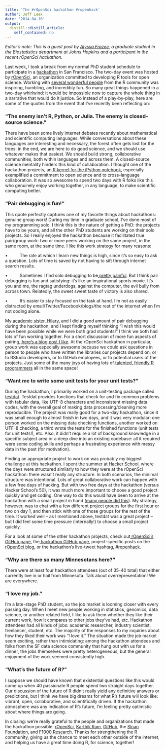 ```yaml
---
title: 'The #rOpenSci hackathon #ropenhack'
author: Jeff Leek
date: '2014-04-10'
output:
  distill::distill_article:
    self_contained: no
---
```


_Editor's note: This is a guest post by [Alyssa Frazee](http://alyssafrazee.com/), a graduate student in the Biostatistics department at Johns Hopkins and a participant in the recent rOpenSci hackathon. _

Last week, I took a break from my normal PhD student schedule to participate in a [hackathon](https://github.com/ropensci/hackathon) in San Francisco. The two-day event was hosted by [rOpenSci](http://ropensci.org/), an organization committed to developing R tools for open science. Working with [several wonderful people](https://github.com/ropensci/hackathon/wiki/Confirmed-attendees) from the R community was inspiring, humbling, and incredibly fun. So many great things happened in a two-day whirlwind: it would be impossible now to capture the whole thing in a narrative that would do it justice. So instead of a play-by-play, here are some of the quotes from the event that I've recently been reflecting on:

### **"The enemy isn't R, Python, or Julia. The enemy is closed-source science."**

<p dir="ltr">
  There have been some lively internet debates recently about mathematical and scientific computing languages. While conversations about these languages are interesting and necessary, the forest often gets lost for the trees: in the end, we are here to do good science, and we should use whatever makes that easiest. We should build strong, collaborative communities, both within languages and across them. A closed-source science mentality hinders this kind of collaboration. I thought one of the hackathon projects, an<a href="https://github.com/takluyver/IRkernel"> R kernel for the iPython notebook</a>, especially exemplified a commitment to open science and to cross-language collaboration. It was so awesome to spend two days with R folks like this who genuinely enjoy working together, in any language, to make scientific computing better.
</p>

### **"Pair debugging is fun!"**

<p dir="ltr">
  This quote perfectly captures one of my favorite things about hackathons: genuine group work! During my time in graduate school, I've done most of my programming solo. I think this is the nature of getting a PhD: the projects have to be yours, and all the other PhD students are working on their solo projects. So I really enjoyed the hackathon because it facilitated true pair/group work: two or more peers working on the same project, in the same room, at the same time. I like this work strategy for many reasons:
</p>

<p dir="ltr">
  •          The rate at which I learn new things is high, since it's so easy to ask a question. Lots of time is saved by not having to sift through internet search results.
</p>

<p dir="ltr">
  •          Sometimes I find solo debugging to be<a href="https://twitter.com/irqed/status/358212928404586498"> pretty painful</a>. But I think pair debugging is fun and satisfying: it's like an inspirational sports movie. It's you and me, the ragtag underdogs, against the computer, the evil bully from across town. Relatedly, the sweet sweet taste of victory is also shared.
</p>

<p dir="ltr">
  •          It's easier to stay focused on the task at hand. I'm not as easily distracted by email/Twitter/Facebook/blogs/the rest of the internet when I'm not coding alone.
</p>

<p dir="ltr">
  My<a href="http://en.wikipedia.org/wiki/Academic_genealogy"> academic sister</a>,<a href="http://hilaryparker.com/"> Hilary</a>, and I did a good amount of pair debugging during the hackathon, and I kept finding myself thinking "I wish this would have been possible while we were both grad students!" I think we both had lots of fun working together. For a short discussion of more fun aspects of pairing,<a href="http://jvns.ca/blog/2014/03/02/pair-programming/"> here's a blog post I like</a>. At the rOpenSci hackathon in particular, group work was especially awesome because we could ask questions in person to people who have written the libraries our projects depend on, or to RStudio developers, or to GitHub employees, or to potential users of the projects. Just some of the many joys of having lots of<a href="https://github.com/ropensci/hackathon/wiki/Confirmed-attendees"> talented, friendly R programmers</a> all in the same space!
</p>

### **"Want me to write some unit tests for your unit tests?"**

<p dir="ltr">
  During the hackathon, I primarily worked on a unit-testing package called<a href="https://github.com/ropensci/testdat"> testdat</a>. Testdat provides functions that check for and fix common problems with tabular data, like UTF-8 characters and inconsistent missing data codes, with the overall goal of making data processing/cleaning more reproducible. The project was really good for a two-day hackathon, since it was small enough to almost finish in two days, and it was very modular: one person worked on the missing data checking functions, another worked on UTF-8 checking, a third wrote the tests for the finished functions (unit tests for unit tests!), etc. Also, it didn't require a lot of background knowledge in a specific subject area or a deep dive into an existing codebase: all it required were some coding skills and perhaps a frustrating experience with messy data in the past (for motivation).
</p>

<p dir="ltr">
  Finding an appropriate project to work on was probably my biggest challenge at this hackathon. I spent the summer at<a href="https://www.hackerschool.com/"> Hacker School</a>, where the days were structured similarly to how they were at the rOpenSci hackathon: there wasn't really any structure. In both scenarios, the minimal structure was intentional. Lots of great collaborative work can happen with a few free days of hacking. But with two free days at the hackathon (versus Hacker School's 50), it was much more important to choose a good project quickly and get coding. One way to do this would have been to arrive at the hackathon with a small project in hand (<a href="https://github.com/ropensci/hackathon/issues?state=open">many people did this</a>). My strategy, however, was to chat with a few different project groups for the first hour or two on day 1, and then stick with one of those groups for the rest of the time. It worked well -- as I mentioned above, testdat was a great project -- but I did feel some time pressure (internally!) to choose a small project quickly.
</p>

<p dir="ltr">
  For a look at some of the other hackathon projects, check out<a href="https://github.com/ropensci"> rOpenSci's GitHub page</a>, the<a href="https://github.com/ropensci/hackathon"> hackathon GitHub page</a>, project-specific posts on the<a href="http://ropensci.org/blog/"> rOpenSci blog</a>, or the hackathon's live-tweet hashtag,<a href="https://twitter.com/search?src=typd&q=%23ropenhack"> #ropenhack</a>.
</p>

### **"Why are there so many Minnesotans here?"**

<p dir="ltr">
  There were at least four hackathon attendees (out of 35-40 total) that either currently live in or hail from Minnesota. Talk about overrepresentation! We are everywhere.
</p>

### **"I love my job."**

<p dir="ltr">
  I'm a late-stage PhD student, so the job market is looming closer with every passing day. When I meet new people working in statistics, genomics, data science, or another related field, I like to ask them whether they like their current work, how it compares to other jobs they've had, etc. Hackathon attendees had all kinds of jobs: academic researcher, industry scientist, freelancer, student, etc. The majority of the responses to my inquiries about how they liked their work was "I love it." The situation made the job market seem exciting, rather than intimidating: among the hackathon attendees and folks from the SF data science community that hung out with us for a dinner, the jobs themselves were pretty heterogeneous, but the general enjoyment of the work seemed consistently high.
</p>

### **"What's the future of R?"**

<p dir="ltr">
  I suppose we should have known that existential questions like this would come up when 40 passionate R people spend two straight days together. Our discussion of the future of R didn't really yield any definitive answers or predictions, but I think we have big dreams for what R's future will look like: vibrant, open, collaborative, and scientifically driven. If the hackathon atmosphere was any indication of R's future, I'm feeling pretty optimistic about where things are going.
</p>

In closing: we're really grateful to the people and organizations that made the hackathon possible: [rOpenSci](http://ropensci.org/), [Karthik Ram](http://inundata.org/), [GitHub](http://github.com), the [Sloan Foundation](http://www.sloan.org/), and [F1000 Research](http://f1000research.com/). Thanks for strengthening the R community, giving us the chance to meet each other outside of the internet, and helping us have a great time doing R, for science, together!
